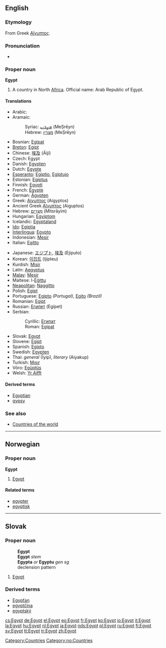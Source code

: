 ==English==
{{wikipedia}}
===Etymology===
From Greek [[Αἴγυπτος]].

===Pronunciation===
*{{audio|en-us-Egypt.ogg|Audio (US)}}

===Proper noun===
'''Egypt'''

# A country in North [[Africa]]. Official name: Arab Republic of Egypt.

====Translations====
{{trans-top|Country}}
*Arabic: {{ARchar|[[مصر|مِصْرُ]]}} {{IPAchar|(Miʂr)}} {{f}}
*Aramaic:
*:Syriac: [[ܡܨܪܝܢ]] (MeṢrēyn)
*:Hebrew: [[מצרין]] (MeṢrēyn)
*Bosnian: [[Egipat#Bosnian|Egipat]] {{m}}
*[[Breton]]: [[Egipt]]
*Chinese: [[埃及]] (Āijí)
*Czech: Egypt {{m}}
*Danish: [[Egypten]]
*Dutch: [[Egypte]]
*[[Esperanto]]: [[Egiptio]], [[Egiptujo]]
*Estonian: [[Egiptus]]
*Finnish: [[Egypti]]
*French: [[Égypte]]
*German: [[Ägypten]] {{n}}
*Greek: [[Αίγυπτος]] (Aígyptos) {{f}}
*Ancient Greek [[Αἴγυπτος]] (Aiguptos)
*Hebrew: [[מצרים|מִצְרָיִם]] (Mitsrāyim)
*Hungarian: [[Egyiptom]]
*Icelandic: [[Egyptaland]] {{n}}
*[[Ido]]: [[Egiptia]]
*[[Interlingua]]: [[Egypto]]
*Indonesian: [[Mesir]]
*Italian: [[Egitto]]
{{trans-mid}}
*Japanese: [[エジプト]], [[埃及]] (Ejiputo)
*Korean: [[이집트]] (Ijipteu)
*Kurdish: [[Misir]]
*Latin: [[Aegyptus]] {{m}}
*[[Malay]]: [[Mesir]]
*Maltese: l-[[Eġittu]]
*[[Neapolitan]]: [[Naggitto]] {{m}}
*Polish: [[Egipt]] {{m}}
*Portuguese: [[Egipto]] {{m}} ''(Portugal)'', [[Egito]] {{m}} ''(Brazil)''
*Romanian: [[Egipt]] {{n}}
*Russian: [[Египет]] (Egípet) {{m}}
*Serbian:
*:Cyrillic: [[Египат#Serbian|Египат]] {{m}}
*:Roman: [[Egipat#Serbian|Egipat]] {{m}}
*Slovak: [[Egypt#Slovak|Egypt]] {{m}}
*Slovene: [[Egipt]] {{m}}
*Spanish: [[Egipto]] {{m}}
*Swedish: [[Egypten]]
*Thai: ''general'' {{THchar|[[อิยิปต์]]}} (Īyip), ''literary'' {{THchar|[[ไอยคุปต์]]}} (Aiyakup)
*Turkish: [[Mısır]]
*Võro: [[Egüptüs]]
*Welsh: [[Yr Aifft]]
{{trans-bottom}}

====Derived terms====
*[[Egyptian]]
*[[gypsy]]

===See also===
*[[Countries of the world]]

[[Category:Countries]]


----

==Norwegian==
===Proper noun===
[[Category:no:Countries]]
'''Egypt'''
#[[#English|Egypt]]
====Related terms====
*[[egypter]]
*[[egyptisk]]


----

==Slovak==
===Proper noun===
:'''Egypt''' 
:'''Egypt''' ''stem''
:'''Egypta''' ''or'' '''Egyptu''' ''gen sg''
:declension pattern {{dub}}
# [[Egypt#English|Egypt]]

===Derived terms===
* [[Egypťan#Slovak|Egypťan]]
* [[egyptčina#Slovak|egyptčina]]
* [[egyptský]]

[[cs:Egypt]]
[[de:Egypt]]
[[el:Egypt]]
[[eo:Egypt]]
[[fr:Egypt]]
[[ko:Egypt]]
[[io:Egypt]]
[[it:Egypt]]
[[la:Egypt]]
[[hu:Egypt]]
[[nl:Egypt]]
[[ja:Egypt]]
[[nds:Egypt]]
[[pl:Egypt]]
[[ru:Egypt]]
[[fi:Egypt]]
[[sv:Egypt]]
[[tt:Egypt]]
[[tr:Egypt]]
[[zh:Egypt]]